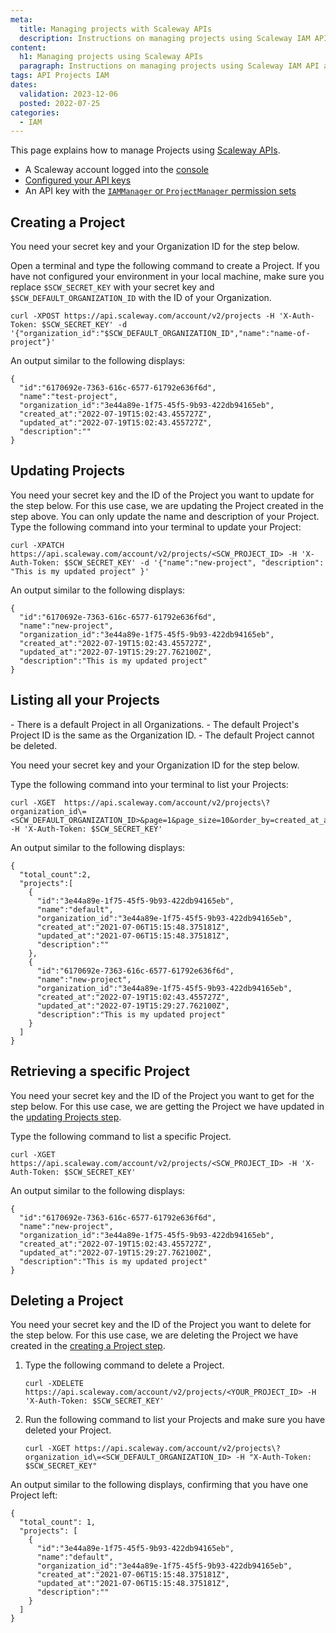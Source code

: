 ```yaml
---
meta:
  title: Managing projects with Scaleway APIs
  description: Instructions on managing projects using Scaleway IAM API and CLI.
content:
  h1: Managing projects using Scaleway APIs
  paragraph: Instructions on managing projects using Scaleway IAM API and CLI.
tags: API Projects IAM
dates:
  validation: 2023-12-06
  posted: 2022-07-25
categories:
  - IAM
---
```


This page explains how to manage Projects using [Scaleway APIs](https://www.scaleway.com/en/developers/api/).

<Macro id="requirements" />

- A Scaleway account logged into the [console](https://console.scaleway.com)
- [Configured your API keys](/identity-and-access-management/iam/how-to/create-api-keys/)
- An API key with the [`IAMManager` or `ProjectManager` permission sets](/identity-and-access-management/iam/reference-content/permission-sets/)

## Creating a Project

You need your secret key and your Organization ID for the step below.

Open a terminal and type the following command to create a Project. If you have not configured your environment in your local machine, make sure you replace `$SCW_SECRET_KEY` with your secret key and `$SCW_DEFAULT_ORGANIZATION_ID` with the ID of your Organization.
  ```
  curl -XPOST https://api.scaleway.com/account/v2/projects -H 'X-Auth-Token: $SCW_SECRET_KEY' -d '{"organization_id":"$SCW_DEFAULT_ORGANIZATION_ID","name":"name-of-project"}'
  ```
An output similar to the following displays:
  ```
  {
    "id":"6170692e-7363-616c-6577-61792e636f6d",
    "name":"test-project",
    "organization_id":"3e44a89e-1f75-45f5-9b93-422db94165eb",
    "created_at":"2022-07-19T15:02:43.455727Z",
    "updated_at":"2022-07-19T15:02:43.455727Z",
    "description":""
  }
  ```

## Updating Projects

You need your secret key and the ID of the Project you want to update for the step below. For this use case, we are updating the Project created in the step above.
  <Message type="note">
    You can only update the name and description of your Project.
  </Message>
Type the following command into your terminal to update your Project:
  ```
  curl -XPATCH https://api.scaleway.com/account/v2/projects/<SCW_PROJECT_ID> -H 'X-Auth-Token: $SCW_SECRET_KEY' -d '{"name":"new-project", "description": "This is my updated project" }'
  ```
An output similar to the following displays:
  ```
  {
    "id":"6170692e-7363-616c-6577-61792e636f6d",
    "name":"new-project",
    "organization_id":"3e44a89e-1f75-45f5-9b93-422db94165eb",
    "created_at":"2022-07-19T15:02:43.455727Z",
    "updated_at":"2022-07-19T15:29:27.762100Z",
    "description":"This is my updated project"
  }
  ```

## Listing all your Projects

<Message type="note">
  - There is a default Project in all Organizations.
  - The default Project's Project ID is the same as the Organization ID.
  - The default Project cannot be deleted.
</Message>

You need your secret key and your Organization ID for the step below.

Type the following command into your terminal to list your Projects:
  ```
  curl -XGET  https://api.scaleway.com/account/v2/projects\?organization_id\=<SCW_DEFAULT_ORGANIZATION_ID>&page=1&page_size=10&order_by=created_at_asc -H 'X-Auth-Token: $SCW_SECRET_KEY'
  ```
An output similar to the following displays:
  ```
  {
    "total_count":2,
    "projects":[
      {
        "id":"3e44a89e-1f75-45f5-9b93-422db94165eb",
        "name":"default",
        "organization_id":"3e44a89e-1f75-45f5-9b93-422db94165eb",
        "created_at":"2021-07-06T15:15:48.375181Z",
        "updated_at":"2021-07-06T15:15:48.375181Z",
        "description":""
      },
      {
        "id":"6170692e-7363-616c-6577-61792e636f6d",
        "name":"new-project",
        "organization_id":"3e44a89e-1f75-45f5-9b93-422db94165eb",
        "created_at":"2022-07-19T15:02:43.455727Z",
        "updated_at":"2022-07-19T15:29:27.762100Z",
        "description":"This is my updated project"
      }
    ]
  }
  ```

## Retrieving a specific Project

You need your secret key and the ID of the Project you want to get for the step below. For this use case, we are getting the Project we have updated in the [updating Projects step](/identity-and-access-management/iam/api-cli/managing-projects/#updating-projects).

Type the following command to list a specific Project.
  ```
  curl -XGET https://api.scaleway.com/account/v2/projects/<SCW_PROJECT_ID> -H 'X-Auth-Token: $SCW_SECRET_KEY'
  ```
An output similar to the following displays:
  ```
  {
    "id":"6170692e-7363-616c-6577-61792e636f6d",
    "name":"new-project",
    "organization_id":"3e44a89e-1f75-45f5-9b93-422db94165eb",
    "created_at":"2022-07-19T15:02:43.455727Z",
    "updated_at":"2022-07-19T15:29:27.762100Z",
    "description":"This is my updated project"
  }
  ```

## Deleting a Project

You need your secret key and the ID of the Project you want to delete for the step below. For this use case, we are deleting the Project we have created in the [creating a Project step](/identity-and-access-management/iam/api-cli/managing-projects/#creating-a-project).

1. Type the following command to delete a Project.
    ```
    curl -XDELETE https://api.scaleway.com/account/v2/projects/<YOUR_PROJECT_ID> -H 'X-Auth-Token: $SCW_SECRET_KEY'
    ```
2. Run the following command to list your Projects and make sure you have deleted your Project.
    ```
    curl -XGET https://api.scaleway.com/account/v2/projects\?organization_id\=<SCW_DEFAULT_ORGANIZATION_ID> -H "X-Auth-Token: $SCW_SECRET_KEY"
    ```

An output similar to the following displays, confirming that you have one Project left:
  ```
  {
    "total_count": 1,
    "projects": [
      {
        "id":"3e44a89e-1f75-45f5-9b93-422db94165eb",
        "name":"default",
        "organization_id":"3e44a89e-1f75-45f5-9b93-422db94165eb",
        "created_at":"2021-07-06T15:15:48.375181Z",
        "updated_at":"2021-07-06T15:15:48.375181Z",
        "description":""
      }
    ]
  }
  ```